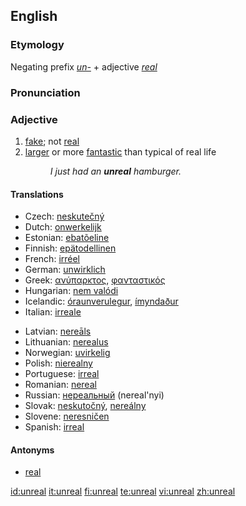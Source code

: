 ==English==

===Etymology===
Negating prefix ''[[un-]]'' + adjective ''[[real]]''

===Pronunciation===
{{IPA|/ʌnˈriəl/}}

===Adjective===
{{en-adj|more}}

# [[fake]]; not [[real]]
# [[larger]] or more [[fantastic]] than typical of real life
#: ''I just had an '''unreal''' hamburger.''

====Translations====
{{trans-top|fake}}
*Czech: [[neskutečný]] {{m}}
*Dutch: [[onwerkelijk]]
*Estonian: [[ebatõeline]]
*Finnish: [[epätodellinen]]
*French: [[irréel]]
*German: [[unwirklich]]
*Greek: [[ανύπαρκτος]], [[φανταστικός]]
*Hungarian: [[nem valódi]]
*Icelandic: [[óraunverulegur]], [[ímyndaður]]
*Italian: [[irreale]]
{{trans-mid}}
*Latvian: [[nereāls]]
*Lithuanian: [[nerealus]]
*Norwegian: [[uvirkelig]]
*Polish: [[nierealny]]
*Portuguese: [[irreal]]
*Romanian: [[nereal]]
*Russian: [[нереальный]] (nereal'nyi)
*Slovak: [[neskutočný]], [[nereálny]]
*Slovene: [[neresničen]]
*Spanish: [[irreal]]
{{trans-bottom}}

====Antonyms====
*[[real]]

[[id:unreal]]
[[it:unreal]]
[[fi:unreal]]
[[te:unreal]]
[[vi:unreal]]
[[zh:unreal]]